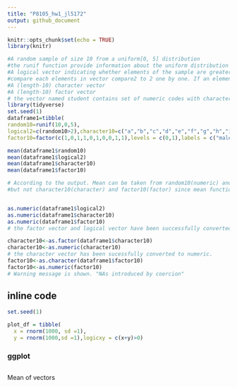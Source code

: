 ```yaml
---
title: "P8105_hw1_jl5172"
output: github_document
---
```


```r
knitr::opts_chunk$set(echo = TRUE)
library(knitr)

```


```r
#A random sample of size 10 from a uniform[0, 5] distribution
#the runif function provide information about the uniform distribution on the interval from min to max. In this case #sample size is 10,min=0 max=5 
#A logical vector indicating whether elements of the sample are greater than 2
#compare each elements in vector compare2 to 2 one by one. If an element is greater than 2 R will return TRUE otherwise it will return FALSE
#A (length-10) character vector 
#A (length-10) factor vector
# the vector named student contains set of numeric codes with character-valued levels
library(tidyverse)
set.seed(1)
dataframe1=tibble(
random10=runif(10,0,5),  
logical2=c(random10>2),character10=c("a","b","c","d","e","f","g","h","i","j"),
factor10=factor(c(1,0,1,1,0,1,0,0,1,1),levels = c(0,1),labels = c("male","female")))

mean(dataframe1$random10)
mean(dataframe1$logical2)
mean(dataframe1$character10)
mean(dataframe1$factor10)

# According to the output. Mean can be taken from random10(numeric) and logical2(numeric) 
#but not character10(character) and factor10(factor) since mean function is designed for numeric/logical vectors


```

```r

```

```r
as.numeric(dataframe1$logical2)
as.numeric(dataframe1$character10)  
as.numeric(dataframe1$factor10)
# the factor vector and logical vector have been successfully converted to numeric. However, character vector was not able to be converted
```

```r
character10<-as.factor(dataframe1$character10)
character10<-as.numeric(character10)
# the character vector has been sucessfully converted to numeric.
factor10<-as.character(dataframe1$factor10)
factor10<-as.numeric(factor10)
# Warning message is shown. "NAs introduced by coercion"
```



## inline code
```r
set.seed(1)

plot_df = tibble(
  x = rnorm(1000, sd =1),
  y = rnorm(1000,sd =1),logicxy = c(x+y)>0)


```

### ggplot
```r


```

Mean of vectors
```r


```




